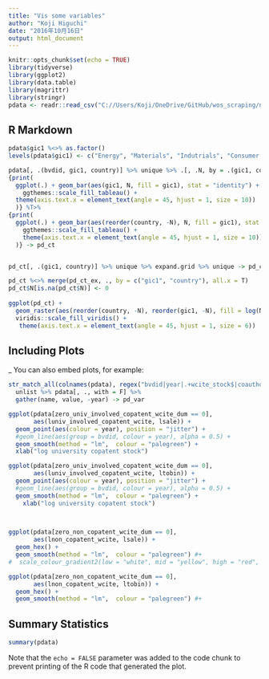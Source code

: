 ```yaml
---
title: "Vis some variables"
author: "Koji Higuchi"
date: "2016年10月16日"
output: html_document
---
```


```r
knitr::opts_chunk$set(echo = TRUE)
library(tidyverse)
library(ggplot2)
library(data.table)
library(magrittr)
library(stringr)
pdata <- readr::read_csv("C://Users/Koji/OneDrive/GitHub/wos_scraping/new_analysis/pdata.csv", col_types = cols("gic1" = col_character())) %>% as.data.table


```

## R Markdown

```r
pdata$gic1 %<>% as.factor() 
levels(pdata$gic1) <- c("Energy", "Materials", "Indutrials", "Consumer Discretionary", "Health Care", "IT", "Telecomunivation Services", "Utilities")

pdata[, .(bvdid, gic1, country)] %>% unique %>% .[, .N, by = .(gic1, country)] %T>%
{print(
  ggplot(.) + geom_bar(aes(gic1, N, fill = gic1), stat = "identity") +
    ggthemes::scale_fill_tableau() +
  theme(axis.text.x = element_text(angle = 45, hjust = 1, size = 10))
  )} %T>% 
{print(
  ggplot(.) + geom_bar(aes(reorder(country, -N), N, fill = gic1), stat = "identity") +
    ggthemes::scale_fill_tableau() +
    theme(axis.text.x = element_text(angle = 45, hjust = 1, size = 10))
  )} -> pd_ct



```

```r
pd_ct[, .(gic1, country)] %>% unique %>% expand.grid %>% unique -> pd_ct_ex

pd_ct %<>% merge(pd_ct_ex, ., by = c("gic1", "country"), all.x = T)
pd_ct$N[is.na(pd_ct$N)] <- 0
 
ggplot(pd_ct) +
  geom_raster(aes(reorder(country, -N), reorder(gic1, -N), fill = log(N+1))) +
  viridis::scale_fill_viridis() +
   theme(axis.text.x = element_text(angle = 45, hjust = 1, size = 6))

```


## Including Plots
_
You can also embed plots, for example:

```r
str_match_all(colnames(pdata), regex("bvdid|year|.+wcite_stock$|coauthor.+stock")) %>%
  unlist %>% pdata[, ., with = F] %>% 
  gather(name, value, -year) -> pd_var

ggplot(pdata[zero_univ_involved_copatent_wcite_dum == 0],
       aes(luniv_involved_copatent_wcite, lsale)) +
  geom_point(aes(colour = year), position = "jitter") +
  #geom_line(aes(group = bvdid, colour = year), alpha = 0.5) +
  geom_smooth(method = "lm",  colour = "palegreen") +
  xlab("log university copatent stock")

ggplot(pdata[zero_univ_involved_copatent_wcite_dum == 0],
       aes(luniv_involved_copatent_wcite, ltobin)) +
  geom_point(aes(colour = year), position = "jitter") +
  #geom_line(aes(group = bvdid, colour = year), alpha = 0.5) +
  geom_smooth(method = "lm",  colour = "palegreen") +
    xlab("log university copatent stock")

  

ggplot(pdata[zero_non_copatent_wcite_dum == 0],
       aes(lnon_copatent_wcite, lsale)) +
  geom_hex() +
  geom_smooth(method = "lm",  colour = "palegreen") #+
#  scale_colour_gradient2(low = "white", mid = "yellow", high = "red", midpoint = 2003)

ggplot(pdata[zero_non_copatent_wcite_dum == 0],
       aes(lnon_copatent_wcite, ltobin)) +
  geom_hex() +
  geom_smooth(method = "lm",  colour = "palegreen") #+

```


## Summary Statistics
```r
summary(pdata) 
```

Note that the `echo = FALSE` parameter was added to the code chunk to prevent printing of the R code that generated the plot.
